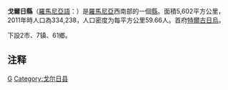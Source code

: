{{Romanian counties infobox
|name=Gorj
|map=Gorj_in_Romania.svg
|coa=Stema_Gorj.svg
|Historic region=Lesser Wallachia
|lDevelopment region=[[Sud-Vest_(development_region)|Sud-Vest]]
|capital=Târgu Jiu
|ind=GJ
|population=387,308
|asof=2002 
|density=69
|area=5,602
|webc=http://www.cjgorj.ro/
|webp=http://www.prefecturagorj.ro/
|telpref=53
}}
'''戈爾日縣'''（[[羅馬尼亞語|羅馬尼亞語]]：'''{{lang|ro|Judeţul Gorj}}'''）是[[羅馬尼亞|羅馬尼亞]]西南部的一個[[羅馬尼亞行政區劃|縣]]。面積5,602平方公里，2011年時人口為334,238，人口密度为每平方公里59.66人。首府[[特爾古日烏|特爾古日烏]]。

下設2市、7镇、61鄉。

==注释==
{{reflist}}

{{羅馬尼亞行政區劃}}
{{戈爾日縣}}

[[Category:罗马尼亚行政区划|G]]
[[Category:戈尔日县|Category:戈尔日县]]